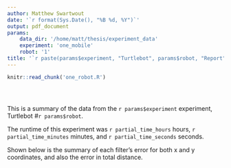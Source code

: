 ```yaml
---
author: Matthew Swartwout
date: '`r format(Sys.Date(), "%B %d, %Y")`'
output: pdf_document
params:
    data_dir: '/home/matt/thesis/experiment_data'
    experiment: 'one_mobile'
    robot: '1'
title: '`r paste(params$experiment, "Turtlebot", params$robot, "Report")`'
---
```


```r
knitr::read_chunk('one_robot.R')
```

```r
```
```r
```
```r
```
This is a summary of the data from the `r params$experiment` experiment, Turtlebot #`r params$robot`.

The runtime of this experiment was `r partial_time_hours` hours, `r partial_time_minutes` minutes, and `r partial_time_seconds` seconds.

Shown below is the summary of each filter's error for both x and y coordinates, and also the error in total distance.

```r
```

<!-- Shown below are plots representing the robot's motion and error over time.

{r, plot, echo=FALSE}
-->


